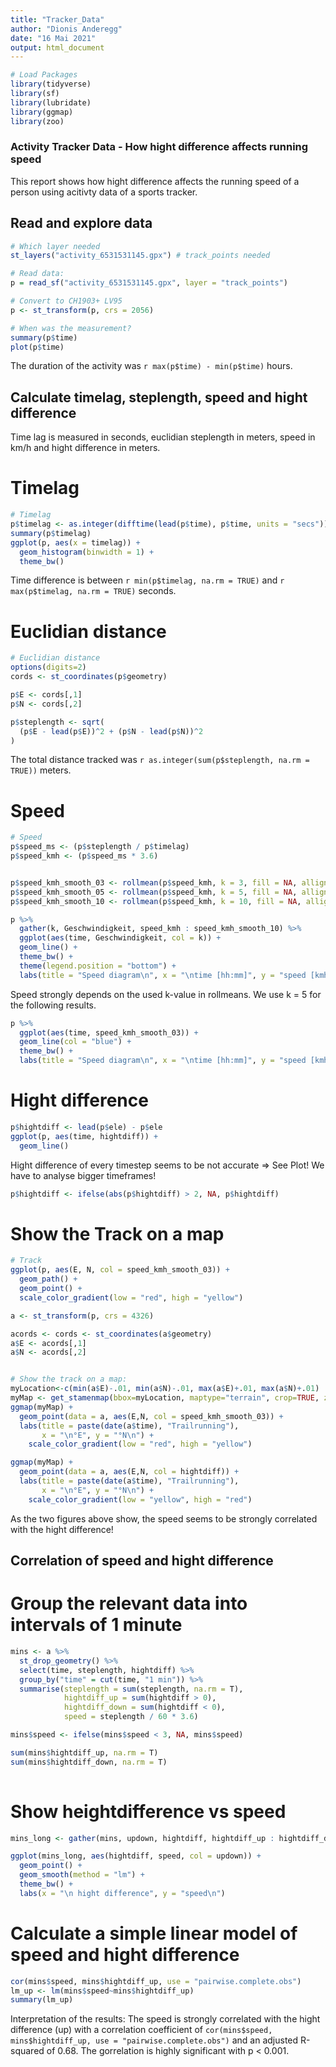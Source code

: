 ```yaml
---
title: "Tracker_Data"
author: "Dionis Anderegg"
date: "16 Mai 2021"
output: html_document
---
```


```r
# Load Packages
library(tidyverse)
library(sf)
library(lubridate)
library(ggmap)
library(zoo)
```

### Activity Tracker Data - How hight difference affects running speed

This report shows how hight difference affects the running speed of a person using acitivty data of a sports
tracker. 

## Read and explore data

```r
# Which layer needed
st_layers("activity_6531531145.gpx") # track_points needed

# Read data:
p = read_sf("activity_6531531145.gpx", layer = "track_points")

# Convert to CH1903+ LV95
p <- st_transform(p, crs = 2056)

# When was the measurement?
summary(p$time)
plot(p$time)

```

The duration of the activity was `r max(p$time) - min(p$time)` hours.

## Calculate timelag, steplength, speed and hight difference
Time lag is measured in seconds, euclidian steplength in meters, speed in km/h and hight difference in meters.

# Timelag
```r
# Timelag
p$timelag <- as.integer(difftime(lead(p$time), p$time, units = "secs"))
summary(p$timelag)
ggplot(p, aes(x = timelag)) +
  geom_histogram(binwidth = 1) +
  theme_bw()
```

Time difference is between `r min(p$timelag, na.rm = TRUE)` and `r max(p$timelag, na.rm = TRUE)` seconds. 

# Euclidian distance
```r
# Euclidian distance
options(digits=2)
cords <- st_coordinates(p$geometry)

p$E <- cords[,1]
p$N <- cords[,2]

p$steplength <- sqrt(
  (p$E - lead(p$E))^2 + (p$N - lead(p$N))^2
)

```

The total distance tracked was `r as.integer(sum(p$steplength, na.rm = TRUE))` meters. 

# Speed
```r
# Speed
p$speed_ms <- (p$steplength / p$timelag)
p$speed_kmh <- (p$speed_ms * 3.6)


p$speed_kmh_smooth_03 <- rollmean(p$speed_kmh, k = 3, fill = NA, allign = "left")
p$speed_kmh_smooth_05 <- rollmean(p$speed_kmh, k = 5, fill = NA, allign = "left")
p$speed_kmh_smooth_10 <- rollmean(p$speed_kmh, k = 10, fill = NA, allign = "left")

p %>%
  gather(k, Geschwindigkeit, speed_kmh : speed_kmh_smooth_10) %>%
  ggplot(aes(time, Geschwindigkeit, col = k)) +
  geom_line() +
  theme_bw() +
  theme(legend.position = "bottom") +
  labs(title = "Speed diagram\n", x = "\ntime [hh:mm]", y = "speed [kmh]\n" )
```

Speed strongly depends on the used k-value in rollmeans. We use k = 5 for the following results.

```r
p %>%
  ggplot(aes(time, speed_kmh_smooth_03)) +
  geom_line(col = "blue") +
  theme_bw() +
  labs(title = "Speed diagram\n", x = "\ntime [hh:mm]", y = "speed [kmh]\n" )
```

# Hight difference
```r
p$hightdiff <- lead(p$ele) - p$ele
ggplot(p, aes(time, hightdiff)) +
  geom_line()
```

Hight difference of every timestep seems to be not accurate => See Plot!
We have to analyse bigger timeframes!

```r
p$hightdiff <- ifelse(abs(p$hightdiff) > 2, NA, p$hightdiff)
```

# Show the Track on a map
```r
# Track
ggplot(p, aes(E, N, col = speed_kmh_smooth_03)) +
  geom_path() +
  geom_point() + 
  scale_color_gradient(low = "red", high = "yellow")

a <- st_transform(p, crs = 4326)

acords <- cords <- st_coordinates(a$geometry)
a$E <- acords[,1]
a$N <- acords[,2]


# Show the track on a map:
myLocation<-c(min(a$E)-.01, min(a$N)-.01, max(a$E)+.01, max(a$N)+.01)
myMap <- get_stamenmap(bbox=myLocation, maptype="terrain", crop=TRUE, zoom = 13)
ggmap(myMap) +
  geom_point(data = a, aes(E,N, col = speed_kmh_smooth_03)) +
  labs(title = paste(date(a$time), "Trailrunning"),
       x = "\n°E", y = "°N\n") +
    scale_color_gradient(low = "red", high = "yellow")

ggmap(myMap) +
  geom_point(data = a, aes(E,N, col = hightdiff)) +
  labs(title = paste(date(a$time), "Trailrunning"),
       x = "\n°E", y = "°N\n") +
    scale_color_gradient(low = "yellow", high = "red")


```

As the two figures above show, the speed seems to be strongly correlated with the hight difference!

## Correlation of speed and hight difference
# Group the relevant data into intervals of 1 minute
```r
mins <- a %>%
  st_drop_geometry() %>%
  select(time, steplength, hightdiff) %>%
  group_by("time" = cut(time, "1 min")) %>%
  summarise(steplength = sum(steplength, na.rm = T),
            hightdiff_up = sum(hightdiff > 0),
            hightdiff_down = sum(hightdiff < 0),
            speed = steplength / 60 * 3.6)

mins$speed <- ifelse(mins$speed < 3, NA, mins$speed)

sum(mins$hightdiff_up, na.rm = T)
sum(mins$hightdiff_down, na.rm = T)
  
```

# Show heightdifference vs speed
```r
mins_long <- gather(mins, updown, hightdiff, hightdiff_up : hightdiff_down)

ggplot(mins_long, aes(hightdiff, speed, col = updown)) +
  geom_point() +
  geom_smooth(method = "lm") +
  theme_bw() +
  labs(x = "\n hight difference", y = "speed\n")
```


# Calculate a simple linear model of speed and hight difference
```r
cor(mins$speed, mins$hightdiff_up, use = "pairwise.complete.obs")
lm_up <- lm(mins$speed~mins$hightdiff_up)
summary(lm_up)
```

Interpretation of the results: The speed is strongly correlated with the hight difference (up)
with a correlation coefficient of `cor(mins$speed, mins$hightdiff_up, use = "pairwise.complete.obs")`
and an adjusted R-squared of 0.68. The gorrelation is highly significant with p < 0.001.
       